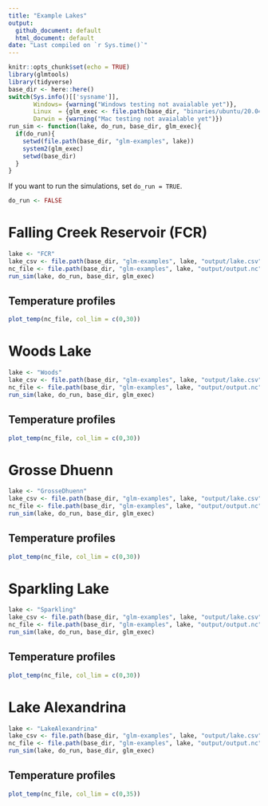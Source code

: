 ```yaml
---
title: "Example Lakes"
output: 
  github_document: default
  html_document: default
date: "Last compiled on `r Sys.time()`"
---
```


```r
knitr::opts_chunk$set(echo = TRUE)
library(glmtools)
library(tidyverse)
base_dir <- here::here()
switch(Sys.info()[['sysname']],
       Windows= {warning("Windows testing not avaialable yet")},
       Linux  = {glm_exec <- file.path(base_dir, "binaries/ubuntu/20.04/glm_latest/glm")},
       Darwin = {warning("Mac testing not avaialable yet")})
run_sim <- function(lake, do_run, base_dir, glm_exec){
  if(do_run){
    setwd(file.path(base_dir, "glm-examples", lake))
    system2(glm_exec)
    setwd(base_dir)
  }
}
```

If you want to run the simulations, set `do_run = TRUE`.

```r
do_run <- FALSE
```

# Falling Creek Reservoir (FCR)

```r
lake <- "FCR"
lake_csv <- file.path(base_dir, "glm-examples", lake, "output/lake.csv") 
nc_file <- file.path(base_dir, "glm-examples", lake, "output/output.nc")
run_sim(lake, do_run, base_dir, glm_exec)
```

## Temperature profiles

```r
plot_temp(nc_file, col_lim = c(0,30))
```

# Woods Lake

```r
lake <- "Woods"
lake_csv <- file.path(base_dir, "glm-examples", lake, "output/lake.csv") 
nc_file <- file.path(base_dir, "glm-examples", lake, "output/output.nc")
run_sim(lake, do_run, base_dir, glm_exec)
```

## Temperature profiles

```r
plot_temp(nc_file, col_lim = c(0,30))
```

# Grosse Dhuenn

```r
lake <- "GrosseDhuenn"
lake_csv <- file.path(base_dir, "glm-examples", lake, "output/lake.csv") 
nc_file <- file.path(base_dir, "glm-examples", lake, "output/output.nc")
run_sim(lake, do_run, base_dir, glm_exec)
```

## Temperature profiles

```r
plot_temp(nc_file, col_lim = c(0,30))
```

# Sparkling Lake

```r
lake <- "Sparkling"
lake_csv <- file.path(base_dir, "glm-examples", lake, "output/lake.csv") 
nc_file <- file.path(base_dir, "glm-examples", lake, "output/output.nc")
run_sim(lake, do_run, base_dir, glm_exec)
```

## Temperature profiles

```r
plot_temp(nc_file, col_lim = c(0,30))
```

# Lake Alexandrina

```r
lake <- "LakeAlexandrina"
lake_csv <- file.path(base_dir, "glm-examples", lake, "output/lake.csv") 
nc_file <- file.path(base_dir, "glm-examples", lake, "output/output.nc")
run_sim(lake, do_run, base_dir, glm_exec)
```

## Temperature profiles

```r
plot_temp(nc_file, col_lim = c(0,35))
```
